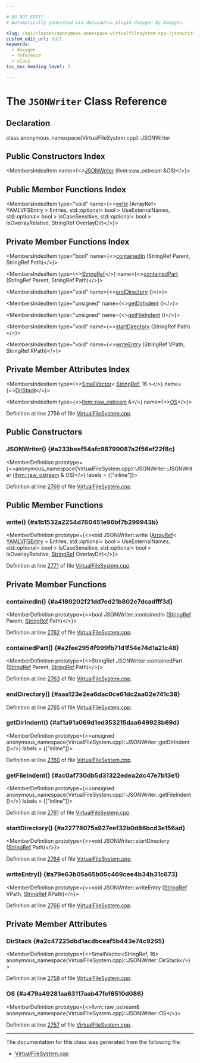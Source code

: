 ```yaml
---

# DO NOT EDIT!
# Automatically generated via docusaurus-plugin-doxygen by Doxygen.

slug: /api/classes/anonymous-namespace-virtualfilesystem-cpp-/jsonwriter
custom_edit_url: null
keywords:
  - doxygen
  - reference
  - class
toc_max_heading_level: 3

---
```





# The `JSONWriter` Class Reference

<DoxygenPage pluginConfig={pluginConfig}>



## Declaration

<CodeBlock>class anonymous_namespace{VirtualFileSystem.cpp}::JSONWriter</CodeBlock>

## Public Constructors Index

<MembersIndex>

<MembersIndexItem
  name={<><a href="#a233beef54afc98799087a2f56ef22f8c">JSONWriter</a> (llvm::raw&#95;ostream &amp;OS)</>}>
</MembersIndexItem>

</MembersIndex>

## Public Member Functions Index

<MembersIndex>

<MembersIndexItem
  type="void"
  name={<><a href="#a1b1532a2254d760451e96bf7b299943b">write</a> (ArrayRef&lt; YAMLVFSEntry &gt; Entries, std::optional&lt; bool &gt; UseExternalNames, std::optional&lt; bool &gt; IsCaseSensitive, std::optional&lt; bool &gt; IsOverlayRelative, StringRef OverlayDir)</>}>
</MembersIndexItem>

</MembersIndex>

## Private Member Functions Index

<MembersIndex>

<MembersIndexItem
  type="bool"
  name={<><a href="#a4180202f21dd7ed21b802e7dcadfff3d">containedIn</a> (StringRef Parent, StringRef Path)</>}>
</MembersIndexItem>

<MembersIndexItem
  type={<><a href="/docs/api/classes/llvm/stringref">StringRef</a></>}
  name={<><a href="#a2fee2954f999fb71d1f54e74d1a21c48">containedPart</a> (StringRef Parent, StringRef Path)</>}>
</MembersIndexItem>

<MembersIndexItem
  type="void"
  name={<><a href="#aaa123e2ea6dac0ce61dc2aa02e741c38">endDirectory</a> ()</>}>
</MembersIndexItem>

<MembersIndexItem
  type="unsigned"
  name={<><a href="#af1a91a069d1ed353215daa649923b69d">getDirIndent</a> ()</>}>
</MembersIndexItem>

<MembersIndexItem
  type="unsigned"
  name={<><a href="#ac0af730db5d31322edea2dc47e7b13e1">getFileIndent</a> ()</>}>
</MembersIndexItem>

<MembersIndexItem
  type="void"
  name={<><a href="#a22778075a927eef32b0d86bcd3e156ad">startDirectory</a> (StringRef Path)</>}>
</MembersIndexItem>

<MembersIndexItem
  type="void"
  name={<><a href="#a79e63b05a65b05c469cee4b34b31c673">writeEntry</a> (StringRef VPath, StringRef RPath)</>}>
</MembersIndexItem>

</MembersIndex>

## Private Member Attributes Index

<MembersIndex>

<MembersIndexItem
  type={<><a href="/docs/api/classes/llvm/smallvector">SmallVector</a>&lt; <a href="/docs/api/classes/llvm/stringref">StringRef</a>, 16 &gt;</>}
  name={<><a href="#a2c47225dbd1acdbceaf5b443e74c9265">DirStack</a></>}>
</MembersIndexItem>

<MembersIndexItem
  type={<><a href="/docs/api/classes/llvm/raw-ostream">llvm::raw&#95;ostream</a> &amp;</>}
  name={<><a href="#a479a49281aa63117aab47fef6510d086">OS</a></>}>
</MembersIndexItem>

</MembersIndex>


Definition at line 2756 of file <a href="/docs/api/files/lib/lib/support/virtualfilesystem-cpp">VirtualFileSystem.cpp</a>.

<SectionDefinition>

## Public Constructors

### JSONWriter() {#a233beef54afc98799087a2f56ef22f8c}

<MemberDefinition
  prototype={<>anonymous&#95;namespace&#123;VirtualFileSystem.cpp&#125;::JSONWriter::JSONWriter (<a href="/docs/api/classes/llvm/raw-ostream">llvm::raw&#95;ostream</a> &amp; OS)</>}
  labels = {["inline"]}>

Definition at line <a href="/docs/api/files/lib/lib/support/virtualfilesystem-cpp/#l02769">2769</a> of file <a href="/docs/api/files/lib/lib/support/virtualfilesystem-cpp">VirtualFileSystem.cpp</a>.
</MemberDefinition>

</SectionDefinition>

<SectionDefinition>

## Public Member Functions

### write() {#a1b1532a2254d760451e96bf7b299943b}

<MemberDefinition
  prototype={<>void JSONWriter::write (<a href="/docs/api/classes/llvm/arrayref">ArrayRef</a>&lt; <a href="/docs/api/structs/llvm/vfs/yamlvfsentry">YAMLVFSEntry</a> &gt; Entries, std::optional&lt; bool &gt; UseExternalNames, std::optional&lt; bool &gt; IsCaseSensitive, std::optional&lt; bool &gt; IsOverlayRelative, <a href="/docs/api/classes/llvm/stringref">StringRef</a> OverlayDir)</>}>

Definition at line <a href="/docs/api/files/lib/lib/support/virtualfilesystem-cpp/#l02771">2771</a> of file <a href="/docs/api/files/lib/lib/support/virtualfilesystem-cpp">VirtualFileSystem.cpp</a>.
</MemberDefinition>

</SectionDefinition>

<SectionDefinition>

## Private Member Functions

### containedIn() {#a4180202f21dd7ed21b802e7dcadfff3d}

<MemberDefinition
  prototype={<>bool JSONWriter::containedIn (<a href="/docs/api/classes/llvm/stringref">StringRef</a> Parent, <a href="/docs/api/classes/llvm/stringref">StringRef</a> Path)</>}>

Definition at line <a href="/docs/api/files/lib/lib/support/virtualfilesystem-cpp/#l02762">2762</a> of file <a href="/docs/api/files/lib/lib/support/virtualfilesystem-cpp">VirtualFileSystem.cpp</a>.
</MemberDefinition>

### containedPart() {#a2fee2954f999fb71d1f54e74d1a21c48}

<MemberDefinition
  prototype={<>StringRef JSONWriter::containedPart (<a href="/docs/api/classes/llvm/stringref">StringRef</a> Parent, <a href="/docs/api/classes/llvm/stringref">StringRef</a> Path)</>}>

Definition at line <a href="/docs/api/files/lib/lib/support/virtualfilesystem-cpp/#l02763">2763</a> of file <a href="/docs/api/files/lib/lib/support/virtualfilesystem-cpp">VirtualFileSystem.cpp</a>.
</MemberDefinition>

### endDirectory() {#aaa123e2ea6dac0ce61dc2aa02e741c38}

<MemberDefinition
  prototype="void JSONWriter::endDirectory ()">

Definition at line <a href="/docs/api/files/lib/lib/support/virtualfilesystem-cpp/#l02765">2765</a> of file <a href="/docs/api/files/lib/lib/support/virtualfilesystem-cpp">VirtualFileSystem.cpp</a>.
</MemberDefinition>

### getDirIndent() {#af1a91a069d1ed353215daa649923b69d}

<MemberDefinition
  prototype={<>unsigned anonymous&#95;namespace&#123;VirtualFileSystem.cpp&#125;::JSONWriter::getDirIndent ()</>}
  labels = {["inline"]}>

Definition at line <a href="/docs/api/files/lib/lib/support/virtualfilesystem-cpp/#l02760">2760</a> of file <a href="/docs/api/files/lib/lib/support/virtualfilesystem-cpp">VirtualFileSystem.cpp</a>.
</MemberDefinition>

### getFileIndent() {#ac0af730db5d31322edea2dc47e7b13e1}

<MemberDefinition
  prototype={<>unsigned anonymous&#95;namespace&#123;VirtualFileSystem.cpp&#125;::JSONWriter::getFileIndent ()</>}
  labels = {["inline"]}>

Definition at line <a href="/docs/api/files/lib/lib/support/virtualfilesystem-cpp/#l02761">2761</a> of file <a href="/docs/api/files/lib/lib/support/virtualfilesystem-cpp">VirtualFileSystem.cpp</a>.
</MemberDefinition>

### startDirectory() {#a22778075a927eef32b0d86bcd3e156ad}

<MemberDefinition
  prototype={<>void JSONWriter::startDirectory (<a href="/docs/api/classes/llvm/stringref">StringRef</a> Path)</>}>

Definition at line <a href="/docs/api/files/lib/lib/support/virtualfilesystem-cpp/#l02764">2764</a> of file <a href="/docs/api/files/lib/lib/support/virtualfilesystem-cpp">VirtualFileSystem.cpp</a>.
</MemberDefinition>

### writeEntry() {#a79e63b05a65b05c469cee4b34b31c673}

<MemberDefinition
  prototype={<>void JSONWriter::writeEntry (<a href="/docs/api/classes/llvm/stringref">StringRef</a> VPath, <a href="/docs/api/classes/llvm/stringref">StringRef</a> RPath)</>}>

Definition at line <a href="/docs/api/files/lib/lib/support/virtualfilesystem-cpp/#l02766">2766</a> of file <a href="/docs/api/files/lib/lib/support/virtualfilesystem-cpp">VirtualFileSystem.cpp</a>.
</MemberDefinition>

</SectionDefinition>

<SectionDefinition>

## Private Member Attributes

### DirStack {#a2c47225dbd1acdbceaf5b443e74c9265}

<MemberDefinition
  prototype={<>SmallVector&lt;StringRef, 16&gt; anonymous&#95;namespace&#123;VirtualFileSystem.cpp&#125;::JSONWriter::DirStack</>}>

Definition at line <a href="/docs/api/files/lib/lib/support/virtualfilesystem-cpp/#l02758">2758</a> of file <a href="/docs/api/files/lib/lib/support/virtualfilesystem-cpp">VirtualFileSystem.cpp</a>.
</MemberDefinition>

### OS {#a479a49281aa63117aab47fef6510d086}

<MemberDefinition
  prototype={<>llvm::raw&#95;ostream&amp; anonymous&#95;namespace&#123;VirtualFileSystem.cpp&#125;::JSONWriter::OS</>}>

Definition at line <a href="/docs/api/files/lib/lib/support/virtualfilesystem-cpp/#l02757">2757</a> of file <a href="/docs/api/files/lib/lib/support/virtualfilesystem-cpp">VirtualFileSystem.cpp</a>.
</MemberDefinition>

</SectionDefinition>

<hr/>

The documentation for this class was generated from the following file:

<ul>
<li><a href="/docs/api/files/lib/lib/support/virtualfilesystem-cpp">VirtualFileSystem.cpp</a></li>
</ul>

</DoxygenPage>
